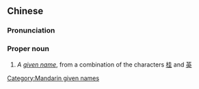 ==Chinese==
{{zh-forms}}

===Pronunciation===
{{zh-pron
|m=Guìyīng
|cat=pn
}}

===Proper noun===
{{zh-proper noun}}

# ''A [[given name]]'', from a combination of the characters [[桂]] and [[英]]

[[Category:Mandarin given names]]